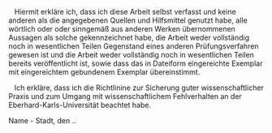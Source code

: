 &nbsp;&nbsp;&nbsp;Hiermit erkläre ich, dass ich diese Arbeit selbst verfasst und keine anderen als die angegebenen Quellen und Hilfsmittel genutzt habe, alle wörtlich oder oder sinngemäß aus anderen Werken übernommenen Aussagen als solche gekennzeichnet habe, die Arbeit weder vollständig noch in wesentlichen Teilen Gegenstand eines anderen Prüfungsverfahren gewesen ist und die Arbeit weder vollständig noch in wesentlichen Teilen bereits veröffentlicht ist, sowie dass das in Dateiform eingereichte Exemplar mit eingereichtem gebundenem Exemplar übereinstimmt.

&nbsp;&nbsp;&nbsp;Ich erkläre, dass ich die Richtlinine zur Sicherung guter wissenschaftlicher Praxis und zum Umgang mit wissenschaftlichem Fehlverhalten an der Eberhard-Karls-Universität beachtet habe.


\vspace*{5\baselineskip}
<!-- <div style="width:200px"><hr/></div> -->
\rule{8cm}{0.4pt}
Name - Stadt, den \the\day.\the\month.\the\year